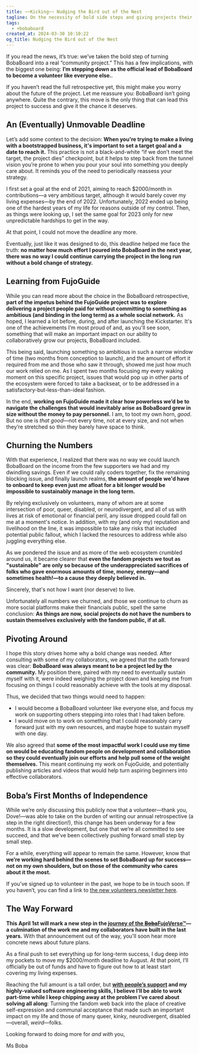 ```yaml
---
title: ~~Kicking~~ Nudging the Bird out of the Nest
tagline: On the necessity of bold side steps and giving projects their own chance to fly
tags:
  - +bobaboard
created_at: 2024-03-30 10:10:22
og_title: Nudging the Bird out of the Nest
---
```


If you read the news, it’s true: we’ve taken the bold step of turning BobaBoard
into a real “community project.” This has a few implications, with the biggest
one being: **I’m stepping down as the official lead of BobaBoard to become a
volunteer like everyone else.**.

If you haven’t read the full retrospective yet, this might make you worry about
the future of the project. Let me reassure you: BobaBoard isn’t going anywhere.
Quite the contrary, this move is the only thing that can lead this project to
success and give it the chance it deserves.

## An (Eventually) Unmovable Deadline

Let’s add some context to the decision: **When you're trying to make a living with
a bootstrapped business, it's important to set a target goal and a date to reach
it.** This practice is not a black-and-white “if we don’t meet the target, the
project dies” checkpoint, but it helps to step back from the tunnel vision
you’re prone to when you pour your soul into something you deeply care about. It
reminds you of the need to periodically reassess your strategy.

I first set a goal at the end of 2021, aiming to reach $2000/month in
contributions—a very ambitious target, although it would barely cover my living
expenses—by the end of 2022. Unfortunately, 2022 ended up being one of the
hardest years of my life for reasons outside of my control. Then, as things were
looking up, I set the same goal for 2023 only for new unpredictable hardships to
get in the way.

At that point, I could not move the deadline any more.

Eventually, just like it was designed to do, this deadline helped me face the
truth: **no matter how much effort I poured into BobaBoard in the next year, there
was no way I could continue carrying the project in the long run without a bold
change of strategy.**

## Learning from FujoGuide

While you can read more about the choice in the BobaBoard retrospective, **part
of the impetus behind the FujoGuide project was to explore delivering a project
people paid for without committing to something as ambitious (and binding in the long
term) as a whole social network.** As hoped, I learned a lot before, during, and
after launching the Kickstarter. It's one of the achievements I’m most proud of
and, as you'll see soon, something that will make an important impact on our
ability to collaboratively grow our projects, BobaBoard included.

This being said, launching something so ambitious in such a narrow window of
time (two months from conception to launch), and the amount of effort it
required from me and those who saw it through, showed me just how much our work
relied on me. As I spent two months focusing my every waking moment on this
specific project, issues that would pop up in other parts of the ecosystem were
forced to take a backseat, or to be addressed in a satisfactory-but-less-than-ideal fashion.

In the end, **working on FujoGuide made it clear how powerless we’d be to navigate
the challenges that would inevitably arise as BobaBoard grew in size without the
money to pay personnel.** I am, to toot my own horn, _good_. But no one is _that
good_—not every time, not at every size, and not when they’re stretched so thin
they barely have space to think.

## Churning the Numbers

With that experience, I realized that there was no way we could launch BobaBoard
on the income from the few supporters we had and my dwindling savings. Even if
we could rally coders together, fix the remaining blocking issue, and finally
launch realms, **the amount of people we'd have to onboard to keep even just _me_
afloat for a bit longer would be impossible to sustainably manage in the long
term.**

By relying exclusively on volunteers, many of whom are at some intersection of
poor, queer, disabled, or neurodivergent, and all of us with lives at risk of
emotional or financial peril, any issue dropped could fall on me at a moment's
notice. In addition, with my (and only my) reputation and livelihood on the
line, it was impossible to take any risks that included potential public
fallout, which I lacked the resources to address while also juggling everything
else.

As we pondered the issue and as more of the web ecosystem crumbled around us, it
became clearer that **even the fandom projects we tout as "sustainable" are only
so because of the underappreciated sacrifices of folks who gave enormous amounts
of time, money, energy—and sometimes health!—to a cause they deeply believed in.**

Sincerely, that's not how I want (nor deserve) to live.

Unfortunately all numbers we churned, and those we continue to churn as more
social platforms make their financials public, spell the same conclusion: **As
things are now, social projects do not have the numbers to sustain themselves
exclusively with the fandom public, if at all.**

## Pivoting Around

I hope this story drives home why a bold change was needed. After consulting
with some of my collaborators, we agreed that the path forward was clear:
**BobaBoard was always meant to be a project led by the community.** My position
there, paired with my need to eventually sustain myself with it, were indeed
weighing the project down and keeping me from focusing on things I could
reasonably achieve with the tools at my disposal.

Thus, we decided that two things would need to happen:

- I would become a BobaBoard volunteer like everyone else, and focus my work on
  supporting others stepping into roles that I had taken before.
- I would move on to work on something that I could reasonably carry forward
  just with my own resources, and maybe hope to sustain myself with one day.

We also agreed that **some of the most impactful work I could use my time on would
be educating fandom people on development and collaboration so they could
eventually join our efforts and help pull some of the weight themselves.** This
meant continuing my work on FujoGuide, and potentially publishing articles and
videos that would help turn aspiring beginners into effective collaborators.

## Boba’s First Months of Independence

While we’re only discussing this publicly now that a volunteer—thank you,
Dove!—was able to take on the burden of writing our annual retrospective (a step
in the right direction!), this change has been underway for a few months. It is
a slow development, but one that we’re all committed to see succeed, and that
we’ve been collectively pushing forward small step by small step.

For a while, everything will appear to remain the same. However, know that **we’re
working hard behind the scenes to set BobaBoard up for success—not on my own
shoulders, but on those of the community who cares about it the most.**

If you’ve signed up to volunteer in the past, we hope to be in touch soon. If
you haven’t, you can find a link to [the new volunteers newsletter here](https://docs.bobaboard.com/docs/volunteering/experience/volunteer-application#apply-to-volunteer).

## The Way Forward

**This April 1st will mark a new step in the [journey of the ~~Boba~~FujoVerse™](/posts/enter-the-fujoverse)—a
culmination of the work me and my collaborators have built in the last years.**
With that announcement out of the way, you'll soon hear more concrete news about
future plans.

As a final push to set everything up for long-term success, I dug deep into my
pockets to move my $2000/month deadline to August. At that point, I’ll
officially be out of funds and have to figure out how to at least start covering
my living expenses.

Reaching the full amount is a tall order, but **[with people’s
support](https://www.patreon.com/essentialrandomness) and my highly-valued
software engineering skills, I believe I’ll be able to work part-time while I
keep chipping away at the problem I’ve cared about solving all along**: Turning
the fandom web back into the place of creative self-expression and communal
acceptance that made such an important impact on my life and those of many
queer, kinky, neurodivergent, disabled—overall, _weird_—folks.

Looking forward to doing more for _and with_ you,

Ms Boba
